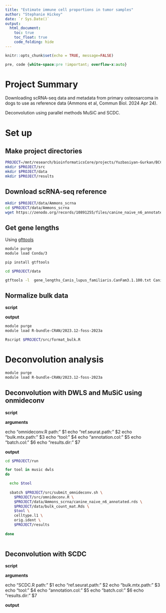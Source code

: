 ```yaml
---
title: "Estimate immune cell proportions in tumor samples"
author: "Stephanie Hickey"
date: `r Sys.Date()`
output: 
  html_document:
    toc: true
    toc_float: true
    code_folding: hide
---
```


```r
knitr::opts_chunk$set(echo = TRUE, message=FALSE)
```

```css
pre, code {white-space:pre !important; overflow-x:auto}
```

# Project Summary

Downloading scRNA-seq data and metadata from primary osteosarcoma in dogs to use as reference data (Ammons et al, Commun Biol. 2024 Apr 24).

Deconvolution using parallel methods MuSiC and SCDC.

# Set up

## Make project directories
```bash
PROJECT=/mnt/research/bioinformaticsCore/projects/Yuzbasiyan-Gurkan/BCC119_vyg_deconvolution
mkdir $PROJECT/src
mkdir $PROJECT/data
mkdir $PROJECT/results
```

## Download scRNA-seq reference 
```bash
mkdir $PROJECT/data/Ammons_scrna
cd $PROJECT/data/Ammons_scrna
wget https://zenodo.org/records/10891255/files/canine_naive_n6_annotated.rds
```

## Get gene lengths

Using [gfttools](http://www.genemine.org/gtftools.php) 
```bash
module purge
module load Conda/3

pip install gtftools

cd $PROJECT/data

gtftools -l  gene_lengths_Canis_lupus_familiaris.CanFam3.1.100.txt Canis_lupus_familiaris.CanFam3.1.100.gtf
```

## Normalize bulk data

**script**

**output**


```bash
module purge
module load R-bundle-CRAN/2023.12-foss-2023a

Rscript $PROJECT/src/format_bulk.R
```

# Deconvolution analysis

```bash
module purge
module load R-bundle-CRAN/2023.12-foss-2023a
```

## Deconvolution with DWLS and MuSiC using onmideconv

**script**

**arguments**

echo "omnideconv.R path:" $1
echo "ref.seurat.path:" $2
echo "bulk.mtx.path:" $3
echo "tool:" $4
echo "annotation.col:" $5
echo "batch.col:" $6
echo "results.dir:" $7

**output**

```bash
cd $PROJECT/run

for tool in music dwls 
do

  echo $tool
  
  sbatch $PROJECT/src/submit_omnideconv.sh \
    $PROJECT/src/omnideconv.R \
    $PROJECT/data/Ammons_scrna/canine_naive_n6_annotated.rds \
    $PROJECT/data/bulk_count_mat.Rds \
    $tool \
    celltype.l1 \
    orig.ident \
    $PROJECT/results
  
done
  
```

## Deconvolution with SCDC

**script**

**arguments**

echo "SCDC.R path:" $1
echo "ref.seurat.path:" $2
echo "bulk.mtx.path:" $3
echo "tool:" $4
echo "annotation.col:" $5
echo "batch.col:" $6
echo "results.dir:" $7

**output**

```bash

```



